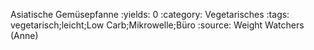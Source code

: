 Asiatische Gemüsepfanne
:yields: 0
:category: Vegetarisches
:tags: vegetarisch;leicht;Low Carb;Mikrowelle;Büro
:source: Weight Watchers (Anne)
